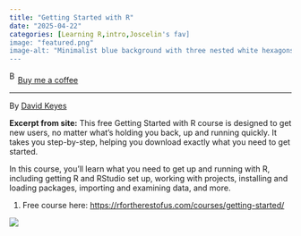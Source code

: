 ```yaml
---
title: "Getting Started with R"
date: "2025-04-22"
categories: [Learning R,intro,Joscelin's fav]
image: "featured.png"
image-alt: "Minimalist blue background with three nested white hexagons centered, resembling the hex sticker style commonly associated with R packages."
---
```


<link href="https://fonts.googleapis.com/css?family=Cookie" rel="stylesheet"><a class="bmc-button" target="_blank" href="https://www.buymeacoffee.com/JoscelinRocha">![Buy me a coffee](https://cdn.buymeacoffee.com/buttons/bmc-new-btn-logo.svg){alt="Buy me a coffee" width="15" height="21"}Buy me a coffee</a>

------------------------------------------------------------------------

By [David Keyes](https://rfortherestofus.com/courses/getting-started/)

**Excerpt from site:** This free Getting Started with R course is designed to get new users, no matter what's holding you back, up and running quickly. It takes you step-by-step, helping you download exactly what you need to get started.

In this course, you'll learn what you need to get up and running with R, including getting R and RStudio set up, working with projects, installing and loading packages, importing and examining data, and more.

1.  Free course here: <https://rfortherestofus.com/courses/getting-started/>

![](featured.png)
